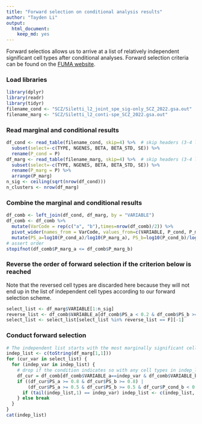 ```yaml
---
title: "Forward selection on conditional analysis results"
author: "Tayden Li"
output:
  html_document:
    keep_md: yes
---
```


Forward selectios allows us to arrive at a list of relatively independent significant cell types after conditional analyses. Forward selection criteria can be found on the [FUMA website](https://fuma.ctglab.nl/tutorial#celltype).

### Load libraries
```r
library(dplyr)
library(readr)
library(tidyr)
filename_cond <- "SCZ/Siletti_l2_joint_spe_sig-only_SCZ_2022.gsa.out"
filename_marg <- "SCZ/Siletti_l2_conti-spe_SCZ_2022.gsa.out"
```

### Read marginal and conditional results
```r
df_cond <- read_table(filename_cond, skip=4) %>%  # skip headers (3-4 lines)
  subset(select=-c(TYPE, NGENES, BETA, BETA_STD, SE)) %>% 
  rename(P_cond = P)
df_marg <- read_table(filename_marg, skip=4) %>%  # skip headers (3-4 lines)
  subset(select=-c(TYPE, NGENES, BETA, BETA_STD, SE)) %>% 
  rename(P_marg = P) %>% 
  arrange(P_marg)
n_sig <- ceiling(sqrt(nrow(df_cond)))
n_clusters <- nrow(df_marg)
```

### Combine the marginal and conditional results 
```r
df_comb <- left_join(df_cond, df_marg, by = "VARIABLE")
df_comb <- df_comb %>% 
  mutate(VarCode = rep(c("a", "b"),times=nrow(df_comb)/2)) %>%
  pivot_wider(names_from = VarCode, values_from=c(VARIABLE, P_cond, P_marg)) %>%
  mutate(PS_a=log10(P_cond_a)/log10(P_marg_a), PS_b=log10(P_cond_b)/log10(P_marg_b))
# assert order
stopifnot(df_comb$P_marg_a <= df_comb$P_marg_b)
```

### Reverse the order of forward selection if the criterion below is reached
Note that the reversed cell types are discarded here because they will not end up in the list of independent cell types according to our forward selection scheme.
```r
select_list <- df_marg$VARIABLE[1:n_sig]
reverse_list <- df_comb$VARIABLE_a[df_comb$PS_a < 0.2 & df_comb$PS_b >= 0.2]
select_list <- select_list[select_list %in% reverse_list == F][-1]
```

### Conduct forward selection
```r
# The independent list starts with the most marginally significant cell type
indep_list <- c(toString(df_marg[1,1])) 
for (cur_var in select_list) {
  for (indep_var in indep_list) {
    # drop if the condition indicates so with any cell types in indep_list
    df_cur = df_comb[df_comb$VARIABLE_a==indep_var & df_comb$VARIABLE_b==cur_var,]
    if ((df_cur$PS_a >= 0.8 & df_cur$PS_b >= 0.8) | 
        (df_cur$PS_a >= 0.5 & df_cur$PS_b >= 0.5 & df_cur$P_cond_b < 0.05)) {
      if (tail(indep_list,1) == indep_var) indep_list <- c(indep_list, cur_var)
    } else break
  }
}
cat(indep_list)
```
